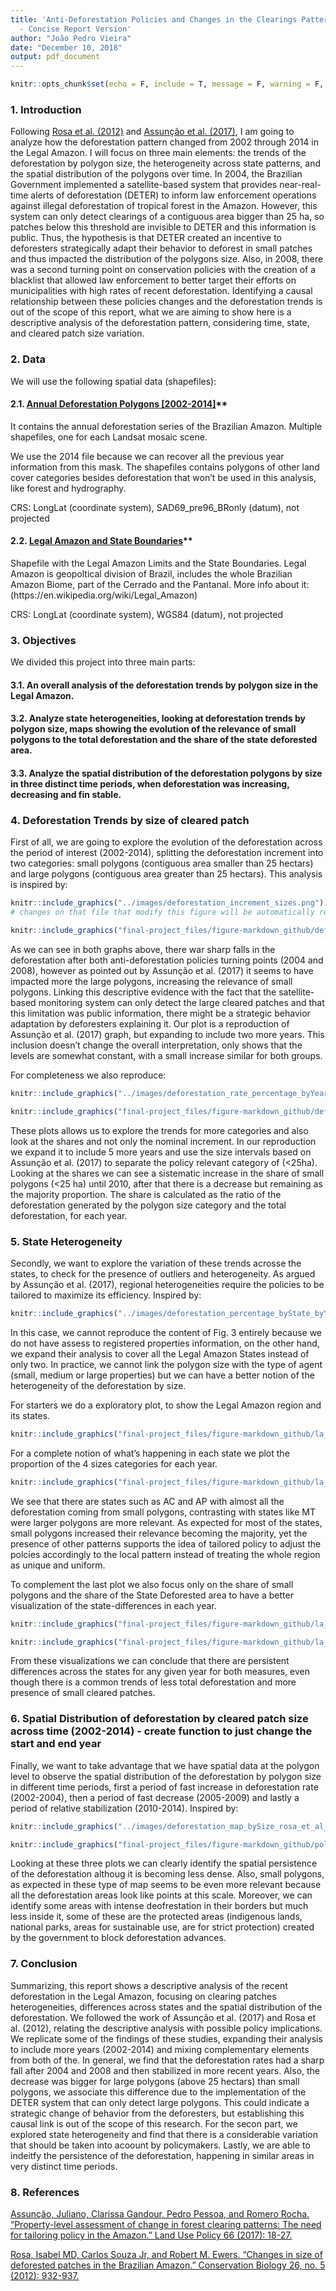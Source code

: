 ```yaml
---
title: 'Anti-Deforestation Policies and Changes in the Clearings Pattern: Brazilian
  - Concise Report Version'
author: "João Pedro Vieira"
date: "December 10, 2018"
output: pdf_document
---
```


```r
knitr::opts_chunk$set(echo = F, include = T, message = F, warning = F, fig.align = "center", out.width = '100%')
```


### 1. Introduction

 Following [Rosa et al. (2012)](https://doi.org/10.1111/j.1523-1739.2012.01901.x) and [Assunção et al. (2017)](https://doi.org/10.1016/j.landusepol.2017.04.022), I am going to analyze how the deforestation pattern changed from 2002 through 2014 in the Legal Amazon. I will focus on three main elements: the trends of the deforestation by polygon size, the heterogeneity across state patterns, and the spatial distribution of the polygons over time. In 2004, the Brazilian Government implemented a satellite-based system that provides near-real-time alerts of deforestation (DETER) to inform law enforcement operations against illegal deforestation of tropical forest in the Amazon. However, this system can only detect clearings of a contiguous area bigger than 25 ha, so patches below this threshold are invisible to DETER and this information is public. Thus, the hypothesis is that DETER created an incentive to deforesters strategically adapt their behavior to deforest in small patches and thus impacted the distribution of the polygons size. Also, in 2008, there was a second turning point on conservation policies with the creation of a blacklist that allowed law enforcement to better target their efforts on municipalities with high rates of recent deforestation. Identifying a causal relationship between these policies changes and the deforestation trends is out of the scope of this report, what we are aiming to show here is a descriptive analysis of the deforestation pattern, considering time, state, and cleared patch size variation.


### 2. Data

We will use the following spatial data (shapefiles):

#### 2.1. [Annual Deforestation Polygons [2002-2014]](http://www.dpi.inpe.br/prodesdigital/dadosn/2014)**

It contains the annual deforestation series of the Brazilian Amazon. Multiple shapefiles, one for each Landsat mosaic scene.

We use the 2014 file because we can recover all the previous year information from this mask.
The shapefiles contains polygons of other land cover categories besides deforestation  that won't be used in this analysis, like forest and hydrography.

CRS: LongLat (coordinate system), SAD69_pre96_BRonly (datum), not projected 


#### 2.2. [Legal Amazon and State Boundaries](http://www.dpi.inpe.br/amb_data/Shapefiles/UF_AmLeg_LLwgs84.zip)** 

Shapefile with the Legal Amazon Limits and the State Boundaries. Legal Amazon is geopoltical division of Brazil, includes the whole Brazilian Amazon Biome, part of the Cerrado and the Pantanal. More info about it: (https://en.wikipedia.org/wiki/Legal_Amazon)

CRS: LongLat (coordinate system), WGS84 (datum), not projected 

### 3. Objectives

We divided this project into three main parts:

#### 3.1. An overall analysis of the deforestation trends by polygon size in the Legal Amazon. 

#### 3.2. Analyze state heterogeneities, looking at deforestation trends by polygon size, maps showing the evolution of the relevance of small polygons to the total deforestation and the share of the state deforested area.

#### 3.3. Analyze the spatial distribution of the deforestation polygons by size in three distinct time periods, when deforestation was increasing, decreasing and fin stable.


### 4. Deforestation Trends by size of cleared patch 

First of all, we are going to explore the evolution of the deforestation across the period of interest (2002-2014), splitting the deforestation increment into two categories: small polygons (contiguous area smaller than 25 hectars) and large polygons (contiguous area greater than 25 hectars). This analysis is inspired by: 

```r
knitr::include_graphics("../images/deforestation_increment_sizes.png") # since this points to the figures generated by the final-project.Rmd >
# changes on that file that modify this figure will be automatically reproduced here
```

```r
knitr::include_graphics("final-project_files/figure-markdown_github/def_trends_polyg_size_1-1.png")
```

As we can see in both graphs above, there war sharp falls in the deforestation after both anti-deforestation policies turning points (2004 and 2008), however as pointed out by Assunção et al. (2017) it seems to have impacted more the large polygons, increasing the relevance of small polygons. Linking this descriptive evidence with the fact that the satellite-based monitoring system can only detect the large cleared patches and that this limitation was public information, there might be a strategic behavior adaptation by deforesters explaining it. Our plot is a reproduction of Assunção et al. (2017) graph, but expanding to include two more years. This inclusion doesn't change the overall interpretation, only shows that the levels are somewhat constant, with a small increase similar for both groups.

For completeness we also reproduce:

```r
knitr::include_graphics("../images/deforestation_rate_percentage_byYear_bySize_rosa_et_al_2012.png")
```


\newpage

```r
knitr::include_graphics("final-project_files/figure-markdown_github/def_trends_polyg_size_2-1.png")
```


These plots allows us to explore the trends for more categories and also look at the shares and not only the nominal increment. In our reproduction we expand it to include 5 more years and use the size intervals based on Assunção et al. (2017) to separate the policy relevant category of (<25ha). Looking at the shares we can see a sistematic increase in the share of small polygons (<25 ha) until 2010, after that there is a decrease but remaining as the majority proportion. The share is calculated as the ratio of the  deforestation generated by the polygon size category and the total deforestation, for each year.


### 5. State Heterogeneity  

Secondly, we want to explore the variation of these trends acrosse the states, to check for the presence of outliers and heterogeneity. As argued by Assunção et al. (2017), regional heterogeneities require the policies to be tailored to maximize its efficiency. Inspired by: 


```r
knitr::include_graphics("../images/deforestation_percentage_byState_byYear_bySize.png")
```

In this case, we cannot reproduce the content of Fig. 3 entirely because we do not have assess to registered properties information, on the other hand, we expand their analysis to cover all the Legal Amazon States instead of only two. In practice, we cannot link the polygon size with the type of agent (small, medium or large properties) but we can have a better notion of the heterogeneity of the deforestation by size. 


For starters we do a exploratory plot, to show the Legal Amazon region and its states.
```r
knitr::include_graphics("final-project_files/figure-markdown_github/la_states-1.png")
```

For a complete notion of what's happening in each state we plot the proportion of the 4 sizes categories for each year.

```r
knitr::include_graphics("final-project_files/figure-markdown_github/la_states_polyg_prop_1-1.png")
```

We see that there are states such as AC and AP with almost all the deforestation coming from small polygons, contrasting with states like MT were larger polygons are more relevant. As expected for most of the states, small polygons increased their relevance becoming the majority, yet the presence of other patterns supports the idea of tailored policy to adjust the polcies accordingly to the local pattern instead of treating the whole region as unique and uniform. 


To complement the last plot we also focus only on the share of small polygons and the share of the State Deforested area to have a better visualization of the state-differences in each year.
```r
knitr::include_graphics("final-project_files/figure-markdown_github/la_states_polyg_prop_2-1.png")
```

```r
knitr::include_graphics("final-project_files/figure-markdown_github/la_states_def_prop-1.png")
```

From these visualizations we can conclude that there are persistent differences across the states for any given year for both measures, even though there is a common trends of less total deforestation and more presence of small cleared patches.


### 6. Spatial Distribution of deforestation by cleared patch size across time (2002-2014) - create function to just change the start and end year

Finally, we want to take advantage that we have spatial data at the polygon level to observe the spatial distribution of the deforestation by polygon size in different time periods, first a period of fast increase in deforestation rate (2002-2004), then a period of fast decrease (2005-2009) and lastly a period of relative stabilization (2010-2014). Inspired by:


```r
knitr::include_graphics("../images/deforestation_map_bySize_rosa_et_al_2012.png")
```


```r
knitr::include_graphics("final-project_files/figure-markdown_github/polyg_distrib-1.png")
```

Looking at these three plots we can clearly identify the spatial persistence of the deforestation althoug it is becoming less dense. Also, small polygons, as expected in these type of map seems to be even more relevant because all the deforestation areas look like points at this scale. Moreover, we can identify some areas with intense deofrestation in their borders but much less inside it, some of these are the protected areas (indigenous lands, national parks, areas for sustainable use, are for strict protection) created by the government to block deforestation advances.


### 7. Conclusion

Summarizing, this report shows a descriptive analysis of the recent deforestation in the Legal Amazon, focusing on clearing patches heterogeneities, differences across states and the spatial distribution of the deforestation. We followed the work of Assunção et al. (2017) and Rosa et al. (2012), relating the descriptive analysis with possible policy implications. We replicate some of the findings of these studies, expanding their analysis to include more years (2002-2014) and mixing complementary elements from both of the. In general, we find that the deforestation rates had a sharp fall after 2004 and 2008 and then stabilized in more recent years. Also, the decrease was bigger for large polygons (above 25 hectars) than small polygons, we associate this difference due to the implementation of the DETER system that can only detect large polygons. This could indicate a strategic change of behavior from the deforesters, but establishing this causal link is out of the scope of this research. For the secon part, we explored state heterogeneity and find that there is a considerable variation that should be taken into acoount by policymakers. Lastly, we are able to indeitfy the persistence of the deforestation, happening in similar areas in very distinct time periods.



### 8. References 

[Assunção, Juliano, Clarissa Gandour, Pedro Pessoa, and Romero Rocha. "Property-level assessment of change in forest clearing patterns: The need for tailoring policy in the Amazon." Land Use Policy 66 (2017): 18-27.](https://doi.org/10.1016/j.landusepol.2017.04.022)

[Rosa, Isabel MD, Carlos Souza Jr, and Robert M. Ewers. "Changes in size of deforested patches in the Brazilian Amazon." Conservation Biology 26, no. 5 (2012): 932-937.](https://doi.org/10.1111/j.1523-1739.2012.01901.x)